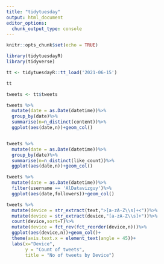```yaml
---
title: "tidytuesday"
output: html_document
editor_options: 
  chunk_output_type: console
---
```


```r
knitr::opts_chunk$set(echo = TRUE)
```



````R
library(tidytuesdayR)
library(tidyverse)

tt <- tidytuesdayR::tt_load('2021-06-15')

tt

tweets <- tt$tweets

tweets %>% 
  mutate(date = as.Date(datetime))%>%
  group_by(date)%>%
  summarise(n=n_distinct(content))%>%
  ggplot(aes(date,n))+geom_col()


tweets %>% 
  mutate(date = as.Date(datetime))%>%
  group_by(date)%>%
  summarise(n=n_distinct(like_count))%>%
  ggplot(aes(date,n))+geom_col()

tweets %>% 
  mutate(date = as.Date(datetime))%>%
  filter(username == 'AlDatavizguy')%>%
  ggplot(aes(date,followers))+geom_col()

tweets %>%
  mutate(device = str_extract(text,">[a-zA-Z\\s]+<"))%>%
  mutate(device = str_extract(device,"[a-zA-Z\\s]+"))%>%
  count(device,sort=T)%>%
  mutate(device = fct_rev(fct_reorder(device,n)))%>%
  ggplot(aes(device,n))+geom_col()+
  theme(axis.text.x = element_text(angle = 45))+
  labs(x="Device",
       y = "Count of tweets",
       title = "No of tweets by Device")
  

````